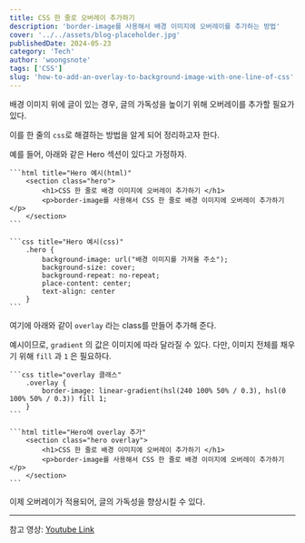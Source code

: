 ```yaml
---
title: CSS 한 줄로 오버레이 추가하기
description: 'border-image를 사용해서 배경 이미지에 오버레이를 추가하는 방법'
cover: '../../assets/blog-placeholder.jpg'
publishedDate: 2024-05-23
category: 'Tech'
author: 'woongsnote'
tags: ['CSS']
slug: 'how-to-add-an-overlay-to-background-image-with-one-line-of-css'
---
```


배경 이미지 위에 글이 있는 경우, 글의 가독성을 높이기 위해 오버레이를 추가할 필요가 있다.

이를 한 줄의 `css`로 해결하는 방법을 알게 되어 정리하고자 한다.

예를 들어, 아래와 같은 Hero 섹션이 있다고 가정하자.

    ```html title="Hero 예시(html)"
        <section class="hero">
            <h1>CSS 한 줄로 배경 이미지에 오버레이 추가하기 </h1>
            <p>border-image를 사용해서 CSS 한 줄로 배경 이미지에 오버레이 추가하기</p>
        </section>
    ```

    ```css title="Hero 예시(css)"
        .hero {
            background-image: url("배경 이미지를 가져올 주소");
            background-size: cover;
            background-repeat: no-repeat;
            place-content: center;
            text-align: center
        }
    ```

여기에 아래와 같이 `overlay` 라는 class를 만들어 추가해 준다.

예시이므로, `gradient` 의 값은 이미지에 따라 달라질 수 있다.
다만, 이미지 전체를 채우기 위해 `fill` 과 `1` 은 필요하다.

    ```css title="overlay 클래스"
        .overlay {
            border-image: linear-gradient(hsl(240 100% 50% / 0.3), hsl(0 100% 50% / 0.3)) fill 1;
        }
    ```

    ```html title="Hero에 overlay 추가"
        <section class="hero overlay">
            <h1>CSS 한 줄로 배경 이미지에 오버레이 추가하기 </h1>
            <p>border-image를 사용해서 CSS 한 줄로 배경 이미지에 오버레이 추가하기</p>
        </section>
    ```

이제 오버레이가 적용되어, 글의 가독성을 향상시킬 수 있다.

---

참고 영상: <a href="https://youtu.be/NwnZU6mWJkk?si=zuemUlYnWQMBme1t" target="_blank">Youtube Link</a>
